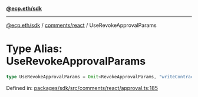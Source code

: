 [**@ecp.eth/sdk**](../../../index.mdx)

***

[@ecp.eth/sdk](/sdk-reference/index.mdx) / [comments/react](/sdk-reference/comments/react/index.mdx) / UseRevokeApprovalParams

# Type Alias: UseRevokeApprovalParams

```ts
type UseRevokeApprovalParams = Omit<RevokeApprovalParams, "writeContract">;
```

Defined in: [packages/sdk/src/comments/react/approval.ts:185](https://github.com/ecp-eth/comments-monorepo/blob/main/packages/sdk/src/comments/react/approval.ts#L185)
